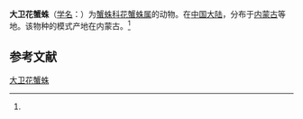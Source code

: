 {{Speciesbox
| name = 大卫花蟹蛛
| status = 
| status_system = 
| image = 
| genus = Xysticus
| species = davidi
| authority = (Schenkel, 1963)<ref name='id14624'>{{cite web| url =http://www.bioinfo.cn/db05/BjdwSpecies.php?action=view&id=14624| title =大卫花蟹蛛| work =《中国动物物种编目数据库》| publisher =中国科学院微生物研究所| author =中国科学院动物研究所| accessdate =2009-04-28| deadurl =yes| archiveurl =https://web.archive.org/web/20160305095306/http://www.bioinfo.cn/db05/BjdwSpecies.php?action=view&id=14624| archivedate =2016-03-05}}</ref>
}}

'''大卫花蟹蛛'''（[[学名|学名]]：{{lang|la|''Xysticus davidi''}}）为[[蟹蛛科|蟹蛛科]][[花蟹蛛属|花蟹蛛属]]的动物。在[[中国大陆|中国大陆]]，分布于[[内蒙古|内蒙古]]等地。该物种的模式产地在内蒙古。<ref name='id14624'/>

== 参考文献 ==
{{reflist}}

{{Wikispecies|Xysticus davidi}}
{{Taxonbar|from=Q2672007}}

[[Category:花蟹蛛属|大卫花蟹蛛]]


{{蜘蛛小作品}}